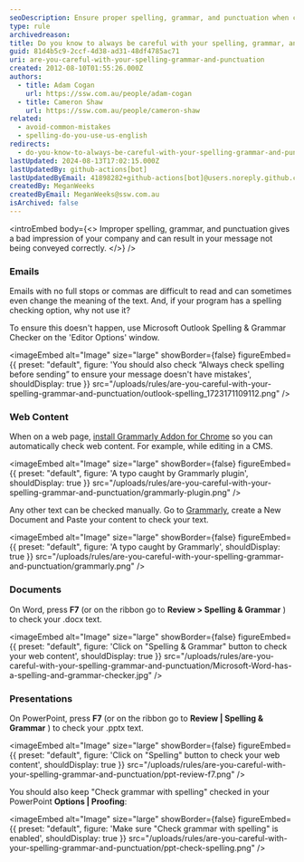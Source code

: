 ```yaml
---
seoDescription: Ensure proper spelling, grammar, and punctuation when creating web content to convey your message effectively.
type: rule
archivedreason:
title: Do you know to always be careful with your spelling, grammar, and punctuation?
guid: 81d4b5c9-2ccf-4d38-ad31-48df4785ac71
uri: are-you-careful-with-your-spelling-grammar-and-punctuation
created: 2012-08-10T01:55:26.000Z
authors:
  - title: Adam Cogan
    url: https://ssw.com.au/people/adam-cogan
  - title: Cameron Shaw
    url: https://ssw.com.au/people/cameron-shaw
related:
  - avoid-common-mistakes
  - spelling-do-you-use-us-english
redirects:
  - do-you-know-to-always-be-careful-with-your-spelling-grammar-and-punctuation
lastUpdated: 2024-08-13T17:02:15.000Z
lastUpdatedBy: github-actions[bot]
lastUpdatedByEmail: 41898282+github-actions[bot]@users.noreply.github.com
createdBy: MeganWeeks
createdByEmail: MeganWeeks@ssw.com.au
isArchived: false
---
```


<introEmbed
  body={<>
Improper spelling, grammar, and punctuation gives a bad impression of your company and can result in your message not being conveyed correctly.
  </>}
/>
### Emails

Emails with no full stops or commas are difficult to read and can sometimes even change the meaning of the text. And, if your program has a spelling checking option, why not use it?

To ensure this doesn't happen, use Microsoft Outlook Spelling & Grammar Checker on the 'Editor Options' window.


<imageEmbed
  alt="Image"
  size="large"
  showBorder={false}
  figureEmbed={{
    preset: "default",
    figure: 'You should also check “Always check spelling before sending” to ensure your message doesn\'t have mistakes',
    shouldDisplay: true
  }}
  src="/uploads/rules/are-you-careful-with-your-spelling-grammar-and-punctuation/outlook-spelling_1723171109112.png"
/>

### Web Content

When on a web page, [install Grammarly Addon for Chrome](https://chrome.google.com/webstore/detail/grammarly-for-chrome/kbfnbcaeplbcioakkpcpgfkobkghlhen) so you can automatically check web content. For example, while editing in a CMS.


<imageEmbed
  alt="Image"
  size="large"
  showBorder={false}
  figureEmbed={{
    preset: "default",
    figure: 'A typo caught by Grammarly plugin',
    shouldDisplay: true
  }}
  src="/uploads/rules/are-you-careful-with-your-spelling-grammar-and-punctuation/grammarly-plugin.png"
/>

Any other text can be checked manually. Go to [Grammarly](https://app.grammarly.com), create a New Document and Paste your content to check your text.


<imageEmbed
  alt="Image"
  size="large"
  showBorder={false}
  figureEmbed={{
    preset: "default",
    figure: 'A typo caught by Grammarly',
    shouldDisplay: true
  }}
  src="/uploads/rules/are-you-careful-with-your-spelling-grammar-and-punctuation/grammarly.png"
/>

### Documents

On Word, press **F7** (or on the ribbon go to **Review &gt; Spelling & Grammar** ) to check your .docx text.


<imageEmbed
  alt="Image"
  size="large"
  showBorder={false}
  figureEmbed={{
    preset: "default",
    figure: 'Click on "Spelling & Grammar" button to check your web content',
    shouldDisplay: true
  }}
  src="/uploads/rules/are-you-careful-with-your-spelling-grammar-and-punctuation/Microsoft-Word-has-a-spelling-and-grammar-checker.jpg"
/>

### Presentations

On PowerPoint, press **F7** (or on the ribbon go to **Review | Spelling & Grammar** ) to check your .pptx text.


<imageEmbed
  alt="Image"
  size="large"
  showBorder={false}
  figureEmbed={{
    preset: "default",
    figure: 'Click on "Spelling" button to check your web content',
    shouldDisplay: true
  }}
  src="/uploads/rules/are-you-careful-with-your-spelling-grammar-and-punctuation/ppt-review-f7.png"
/>

You should also keep "Check grammar with spelling" checked in your PowerPoint **Options | Proofing**:


<imageEmbed
  alt="Image"
  size="large"
  showBorder={false}
  figureEmbed={{
    preset: "default",
    figure: 'Make sure "Check grammar with spelling" is enabled',
    shouldDisplay: true
  }}
  src="/uploads/rules/are-you-careful-with-your-spelling-grammar-and-punctuation/ppt-check-spelling.png"
/>

